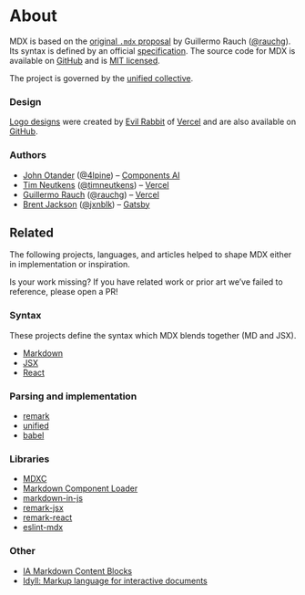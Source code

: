 # About

MDX is based on the [original `.mdx` proposal][idea] by Guillermo Rauch
([@rauchg][rauchg]). Its syntax is defined by an official [specification][].
The source code for MDX is available on [GitHub][] and is [MIT licensed][license].

The project is governed by the [unified collective][governance].

### Design

[Logo designs][design] were created by [Evil Rabbit][] of [Vercel][] and are
also available on [GitHub][design].

### Authors

- [John Otander][john] ([@4lpine][4lpine]) – [Components AI](https://components.ai)
- [Tim Neutkens][tim] ([@timneutkens][timneutkens]) – [Vercel][]
- [Guillermo Rauch][guillermo] ([@rauchg][rauchg]) – [Vercel][]
- [Brent Jackson][brent] ([@jxnblk][jxnblk]) – [Gatsby](https://gatsbyjs.com)

## Related

The following projects, languages, and articles helped to shape MDX either in
implementation or inspiration.

Is your work missing?
If you have related work or prior art we’ve failed to reference, please open a
PR!

### Syntax

These projects define the syntax which MDX blends together (MD and JSX).

- [Markdown](https://daringfireball.net/projects/markdown/syntax)
- [JSX](https://reactjs.org/docs/introducing-jsx.html)
- [React](https://reactjs.org/)

### Parsing and implementation

- [remark](https://remark.js.org)
- [unified](https://unifiedjs.com)
- [babel](https://babeljs.io)

### Libraries

- [MDXC](https://github.com/jamesknelson/mdxc)
- [Markdown Component Loader](https://github.com/ticky/markdown-component-loader)
- [markdown-in-js](https://github.com/threepointone/markdown-in-js)
- [remark-jsx](https://github.com/fazouane-marouane/remark-jsx)
- [remark-react](https://github.com/mapbox/remark-react)
- [eslint-mdx](https://github.com/rx-ts/eslint-mdx)

### Other

- [IA Markdown Content Blocks](https://github.com/iainc/Markdown-Content-Blocks)
- [Idyll: Markup language for interactive documents](https://idyll-lang.org)

[github]: https://github.com/mdx-js/mdx
[license]: https://github.com/mdx-js/mdx/blob/master/license
[specification]: https://github.com/mdx-js/specification
[governance]: https://github.com/unifiedjs/collective
[design]: https://github.com/mdx-js/design
[idea]: https://spectrum.chat/thread/1021be59-2738-4511-aceb-c66921050b9a
[john]: https://johno.com
[tim]: https://github.com/timneutkens
[guillermo]: https://rauchg.com
[brent]: https://jxnblk.com
[4lpine]: https://twitter.com/4lpine
[rauchg]: https://twitter.com/rauchg
[timneutkens]: https://twitter.com/timneutkens
[jxnblk]: https://twitter.com/jxnblk
[evil rabbit]: https://twitter.com/evilrabbit_
[vercel]: https://vercel.com

